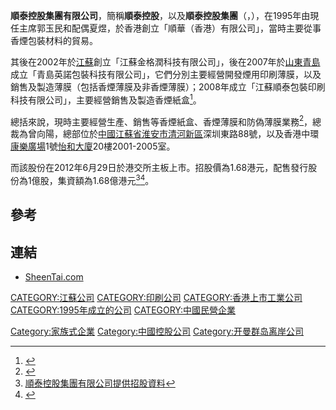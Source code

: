 '''順泰控股集團有限公司'''，簡稱'''順泰控股'''，以及'''順泰控股集團'''（'''{{lang-en|Sheen Tai Holdings Group Company Limited}}'''，{{hkex|1335}}），在1995年由現任主席郭玉民和配偶夏煜，於香港創立「順華（香港）有限公司」，當時主要從事香煙包裝材料的貿易。

其後在2002年於[[江蘇|江蘇]]創立「江蘇金格潤科技有限公司」，後在2007年於[[山東|山東]][[青島|青島]]成立「青島英諾包裝科技有限公司」，它們分別主要經營開發煙用印刷薄膜，以及銷售及製造薄膜（包括香煙薄膜及非香煙薄膜）；2008年成立「江蘇順泰包裝印刷科技有限公司」，主要經營銷售及製造香煙紙盒<ref>{{Cite web |url=http://www.sheentai.com/c/about_milestones.php |title=順泰控股集團有限公司事紀 |access-date=2013-07-01 |archive-date=2020-02-21 |archive-url=https://web.archive.org/web/20200221084326/http://www.sheentai.com/c/about_milestones.php |dead-url=no }}</ref>。

總括來說，現時主要經營生產、銷售等香煙紙盒、香煙薄膜和防偽薄膜業務<ref>{{Cite web |url=http://www.sheentai.com/c/about_profile.php |title=順泰控股集團有限公司簡介 |access-date=2013-07-01 |archive-date=2020-02-20 |archive-url=https://web.archive.org/web/20200220024808/http://www.sheentai.com/c/about_profile.php |dead-url=no }}</ref>，總裁為曾向陽，總部位於[[中國|中國]][[江蘇省|江蘇省]][[淮安市|淮安市]][[清河新區|清河新區]]深圳東路88號，以及香港中環[[康樂廣場|康樂廣場]]1號[[怡和大廈|怡和大廈]]20樓2001-2005室。

而該股份在2012年6月29日於港交所主板上市。招股價為1.68港元，配售發行股份為1億股，集資額為1.68億港元<ref>[http://www.sheentai.com/attachment/201206282110392_tc.pdf 順泰控股集團有限公司提供招股資料]</ref><ref>{{Cite web |url=http://www.hkexnews.hk/listedco/listconews/SEHK/2012/0629/LTN20120629021_C.pdf |title=順泰控股集團有限公司配售股份通告 |access-date=2013-07-01 |archive-date=2019-10-22 |archive-url=https://web.archive.org/web/20191022060953/https://www1.hkexnews.hk/listedco/listconews/sehk/2012/0629/ltn20120629021_c.pdf |dead-url=no }}</ref>。

==參考==
{{reflist}}

==連結==
*[http://www.sheentai.com/ SheenTai.com] {{Wayback|url=http://www.sheentai.com/ |date=20210228011546 }}

[[CATEGORY:江蘇公司|CATEGORY:江蘇公司]]
[[CATEGORY:印刷公司|CATEGORY:印刷公司]]
[[CATEGORY:香港上市工業公司|CATEGORY:香港上市工業公司]]
[[CATEGORY:1995年成立的公司|CATEGORY:1995年成立的公司]]
[[CATEGORY:中國民營企業|CATEGORY:中國民營企業]]
[[Category:家族式企業|Category:家族式企業]]
[[Category:中國控股公司|Category:中國控股公司]]
[[Category:开曼群岛离岸公司|Category:开曼群岛离岸公司]]
